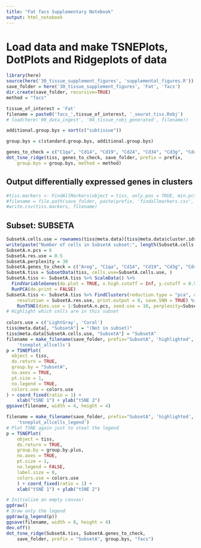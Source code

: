```yaml
---
title: "Fat facs Supplementary Notebook"
output: html_notebook
---
```


# Load data and make TSNEPlots, DotPlots and Ridgeplots of data

```r
library(here)
source(here('30_tissue_supplement_figures', 'supplemental_figures.R'))
save_folder = here('30_tissue_supplement_figures', 'Fat', 'facs')
dir.create(save_folder, recursive=TRUE)
method = "facs"

tissue_of_interest = 'Fat'
filename = paste0('facs_',tissue_of_interest, '_seurat_tiss.Robj')
# load(here('00_data_ingest', '04_tissue_robj_generated', filename))

additional.group.bys = sort(c("subtissue"))

group.bys = c(standard.group.bys, additional.group.bys)

genes_to_check = c("C1qa", "Cd14", "Cd19", "Cd24", "Cd34", "Cd3g", "Cd4", "Cd68", "Cd8a", "Cdh5", "Emr1", "Fabp4", "Gzma", "Irf8", "Itgam", "Kdr", "Lyz2", "Nkg7", "Pdgfra", "Pecam1", "Ptprc", "Tek")
dot_tsne_ridge(tiss, genes_to_check, save_folder, prefix = prefix,
    group.bys = group.bys, method = method)
```

## Output differentially expressed genes in clusters

```r
#tiss.markers <- FindAllMarkers(object = tiss, only.pos = TRUE, min.pct = 0.25, thresh.use = 0.25)
#filename = file.path(save_folder, paste(prefix, 'findallmarkers.csv', sep='_'))
#write.csv(tiss.markers, filename)
```

## Subset: SUBSETA

```r
SubsetA.cells.use = rownames(tiss@meta.data)[tiss@meta.data$cluster.ids == 5]
write(paste("Number of cells in SubsetA subset:", length(SubsetA.cells.use)), stderr())
SubsetA.n.pcs = 6
SubsetA.res.use = 0.5
SubsetA.perplexity = 30
SubsetA.genes_to_check = c("Areg", "C1qa", "Cd14", "Cd19", "Cd3g", "Cd4", "Cd68", "Cd8a", "Emr1", "Gzma", "Irf8", "Itgam", "Lyz2", "Ncr1", "Nkg7", "Ptprc")
SubsetA.tiss = SubsetData(tiss, cells.use=SubsetA.cells.use, )
SubsetA.tiss <- SubsetA.tiss %>% ScaleData() %>% 
  FindVariableGenes(do.plot = TRUE, x.high.cutoff = Inf, y.cutoff = 0.5) %>%
  RunPCA(do.print = FALSE)
SubsetA.tiss <- SubsetA.tiss %>% FindClusters(reduction.type = "pca", dims.use = 1:SubsetA.n.pcs, 
    resolution = SubsetA.res.use, print.output = 0, save.SNN = TRUE) %>%
    RunTSNE(dims.use = 1:SubsetA.n.pcs, seed.use = 10, perplexity=SubsetA.perplexity)
# Highlight which cells are in this subset
    
colors.use = c('LightGray', 'Coral')
tiss@meta.data[, "SubsetA"] = "(Not in subset)"
tiss@meta.data[SubsetA.cells.use, "SubsetA"] = "SubsetA" 
filename = make_filename(save_folder, prefix="SubsetA", 'highlighted', 
    'tsneplot_allcells')
p = TSNEPlot(
  object = tiss,
  do.return = TRUE,
  group.by = "SubsetA",
  no.axes = TRUE,
  pt.size = 1,
  no.legend = TRUE,
  colors.use = colors.use
) + coord_fixed(ratio = 1) +
    xlab("tSNE 1") + ylab("tSNE 2")
ggsave(filename, width = 4, height = 4)

filename = make_filename(save_folder, prefix="SubsetA", 'highlighted', 
    'tsneplot_allcells_legend')
# Plot TSNE again just to steal the legend
p = TSNEPlot(
    object = tiss,
    do.return = TRUE,
    group.by = group.by.plus,
    no.axes = TRUE,
    pt.size = 1,
    no.legend = FALSE,
    label.size = 8,
    colors.use = colors.use
    ) + coord_fixed(ratio = 1) +
    xlab("tSNE 1") + ylab("tSNE 2")

# Initialize an empty canvas!
ggdraw()
# Draw only the legend
ggdraw(g_legend(p))
ggsave(filename, width = 8, height = 4)
dev.off()
dot_tsne_ridge(SubsetA.tiss, SubsetA.genes_to_check,
    save_folder, prefix = "SubsetA", group.bys, "facs")

```